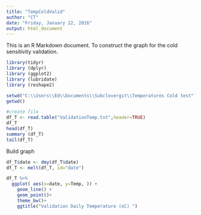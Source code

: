 ```yaml
---
title: "TempColdValid"
author: "CT"
date: "Friday, January 22, 2016"
output: html_document
---
```


This is an R Markdown document. To construct the graph for the cold sensitivity validation. 

```r

library(tidyr)
library (dplyr)
library (ggplot2)
library (lubridate)
library (reshape2)
```



```r

setwd("C:\\Users\\Ed\\Documents\\Subclovergit\\Temperatures Cold test")
getwd()

#create file
df_T <- read.table("ValidationTemp.txt",header=TRUE)
df_T
head(df_T)
summary (df_T)
tail(df_T)
```

Build graph 
```r

df_T$date <- dmy(df_T$date)
df_T <- melt(df_T, id="date")

df_T %>% 
  ggplot( aes(x=date, y=Temp, )) +
    geom_line() +
    geom_point()+
    theme_bw()+
    ggtitle("Validation Daily Temperature (oC) ")
```

